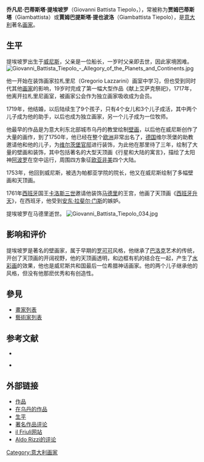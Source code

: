 {{noteTA
|1=zh-cn:提埃坡罗;zh-tw:提也波洛;
|2=zh-cn:巴蒂斯塔;zh-tw:巴提斯塔;
|3=zh-cn:维尔茨堡;zh-tw:符茲堡;
}}
'''乔凡尼·巴蒂斯塔·提埃坡罗'''（Giovanni Battista Tiepolo，{{bd|1696年|3月5日|1770年|3月27日|catIdx=T}}），常被称为'''贾姆巴蒂斯塔'''（Giambattista）或'''賈姆巴提斯塔·提也波洛'''（Giambattista Tiepolo），是[[意大利|意大利]]著名[[画家|画家]]。

== 生平 ==

提埃坡罗出生于[[威尼斯|威尼斯]]，父亲是一位船长，一岁时父亲即去世，因此家境困难。
[[File:Giovanni_Battista_Tiepolo_-_Allegory_of_the_Planets_and_Continents.jpg|thumb]]

他一开始在装饰画家拉札里尼（Gregorio Lazzarini）画室中学习，但也受到同时代其他[[画家|画家]]的影响，19岁时完成了第一幅大型作品《献上艾萨克祭祀》，1717年，他离开拉札里尼画室，被画家公会作为独立画家吸收成为会员。

1719年，他结婚，以后陆续生了9个孩子，只有4个女儿和3个儿子成活，其中两个儿子成为他的助手，以后也成为独立画家，另一个儿子成为一位牧师。

他最早的作品是为意大利东北部城市乌丹的教堂绘制[[壁画|壁画]]，以后他在威尼斯创作了大量的画作，到了1750年，他已经在整个[[欧洲|欧洲]]非常出名了，[[德国|德国]]维尔茨堡的助教邀请他和他的儿子，为[[维尔茨堡官邸|维尔茨堡官邸]]进行装饰，为此他在那里待了三年，绘制了大量的壁画和装饰，其中包括著名的大型天顶画《行星和大陆的寓言》，描绘了太阳神[[阿波罗|阿波罗]]在空中运行，周围四方象征[[欧洲|欧]][[亚洲|亚]][[非洲|非]][[美洲|美]]四个大陆。

1753年，他回到威尼斯，被选为帕都亚学院的院长，他又在威尼斯绘制了多幅壁画和天顶画。

1761年[[西班牙|西班牙]]国王[[卡洛斯三世|卡洛斯三世]]邀请他装饰[[马德里|马德里]]的王宫，他画了天顶画《[[西班牙升天|西班牙升天]]》，在西班牙，他受到[[安东·拉斐尔·门斯|安东·拉斐尔·门斯]]的嫉妒。
 
提埃坡罗在马德里逝世。
[[File:Giovanni_Battista_Tiepolo_034.jpg|thumb]]
== 影响和评价 ==

提埃坡罗是著名的壁画家，属于早期的[[罗可可|罗可可]]风格，他继承了[[巴洛克|巴洛克]]艺术的传统，开创了天顶画的开阔视野，他的天顶画透明，和边框有机的结合在一起，产生了[[水彩画|水彩画]]的效果，他也是威尼斯共和国最后一位希腊神话画家。他的两个儿子继承他的风格，但没有他那麽优秀和有创造性。

== 參見 ==
* [[畫家列表|畫家列表]]
* [[藝術家列表|藝術家列表]]

== 参考文献 ==
{{commonscat|Giovanni Battista Tiepolo}}
* {{cite book | first=William L. |last=Barcham | title = Giambattista Tiepolo | url=https://archive.org/details/giambattistatiep0000barc | publisher =  Thames and Hudson | year = 1992 | id = ISBN 0-500-08054-2}}

* {{cite book | first=Aldo |last=Rizzi | title = The etchings of the Tiepolos | publisher =  Electa | year = 1971 | id = ISBN 0-7148-1499-7}}

== 外部链接 ==
* [http://www.artcyclopedia.com/artists/tiepolo_giovanni_battista.html 作品] {{Wayback|url=http://www.artcyclopedia.com/artists/tiepolo_giovanni_battista.html |date=20081020011236 }}
* [https://web.archive.org/web/20100309001809/http://www.initaly.com/regions/friuli/tiepolo.htm 在乌丹的作品]
* [http://www.boglewood.com/cornaro/xgbtiepolo.html 生平] {{Wayback|url=http://www.boglewood.com/cornaro/xgbtiepolo.html |date=20081014120853 }}
* [http://www.metmuseum.org/toah/hd/tiep/hd_tiep.htm 著名作品评论] {{Wayback|url=http://www.metmuseum.org/toah/hd/tiep/hd_tiep.htm |date=20081012140226 }}
* [https://web.archive.org/web/20080104022154/http://www.ilfriuli.it/index.php?sez=view_art&CodArticolo=7705 il Friuli网站]
* [http://it.wikipedia.org/wiki/Aldo_Rizzi Aldo Rizzi的评论] {{Wayback|url=http://it.wikipedia.org/wiki/Aldo_Rizzi |date=20210622030323 }}


{{Authority control}}
{{DEFAULTSORT:Tiepolo, Goiovanni Battista}}

[[Category:意大利画家|Category:意大利画家]]